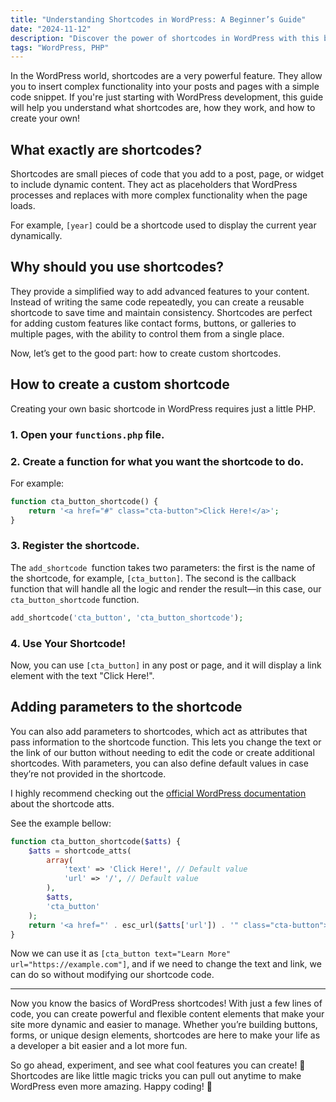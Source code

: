 ```yaml
---
title: "Understanding Shortcodes in WordPress: A Beginner’s Guide"
date: "2024-11-12"
description: "Discover the power of shortcodes in WordPress with this beginner's guide. Learn what they are, how they work, and how to create your own to add advanced functionality to your site with just a few lines of code. Make your content more dynamic and flexible!"
tags: "WordPress, PHP"
---
```


In the WordPress world, shortcodes are a very powerful feature. They allow you to insert complex functionality into your posts and pages with a simple code snippet. If you're just starting with WordPress development, this guide will help you understand what shortcodes are, how they work, and how to create your own!

## What exactly are shortcodes?

Shortcodes are small pieces of code that you add to a post, page, or widget to include dynamic content. They act as placeholders that WordPress processes and replaces with more complex functionality when the page loads.

For example, `[year]` could be a shortcode used to display the current year dynamically.

## Why should you use shortcodes?

They provide a simplified way to add advanced features to your content. Instead of writing the same code repeatedly, you can create a reusable shortcode to save time and maintain consistency. Shortcodes are perfect for adding custom features like contact forms, buttons, or galleries to multiple pages, with the ability to control them from a single place.

Now, let’s get to the good part: how to create custom shortcodes.

## How to create a custom shortcode

Creating your own basic shortcode in WordPress requires just a little PHP.

### 1. Open your `functions.php` file.

### 2. Create a function for what you want the shortcode to do.

For example:

```php
function cta_button_shortcode() {
    return '<a href="#" class="cta-button">Click Here!</a>';
}
```

### 3. Register the shortcode.

The `add_shortcode `function takes two parameters: the first is the name of the shortcode, for example, `[cta_button]`. The second is the callback function that will handle all the logic and render the result—in this case, our `cta_button_shortcode` function.

```php
add_shortcode('cta_button', 'cta_button_shortcode');
```

### 4. Use Your Shortcode!

Now, you can use `[cta_button]` in any post or page, and it will display a link element with the text "Click Here!".

## Adding parameters to the shortcode

You can also add parameters to shortcodes, which act as attributes that pass information to the shortcode function. This lets you change the text or the link of our button without needing to edit the code or create additional shortcodes. With parameters, you can also define default values in case they’re not provided in the shortcode.

I highly recommend checking out the [official WordPress documentation](https://developer.wordpress.org/reference/functions/shortcode_atts/) about the shortcode atts.

See the example bellow:

```php
function cta_button_shortcode($atts) {
    $atts = shortcode_atts(
        array(
            'text' => 'Click Here!', // Default value
            'url' => '/', // Default value
        ),
        $atts,
        'cta_button'
    );
    return '<a href="' . esc_url($atts['url']) . '" class="cta-button">' . esc_html($atts['text']) . '</a>';
}
```

Now we can use it as `[cta_button text="Learn More" url="https://example.com"]`, and if we need to change the text and link, we can do so without modifying our shortcode code.

---

Now you know the basics of WordPress shortcodes! With just a few lines of code, you can create powerful and flexible content elements that make your site more dynamic and easier to manage. Whether you’re building buttons, forms, or unique design elements, shortcodes are here to make your life as a developer a bit easier and a lot more fun.

So go ahead, experiment, and see what cool features you can create! 🎉 Shortcodes are like little magic tricks you can pull out anytime to make WordPress even more amazing. Happy coding! 🚀
